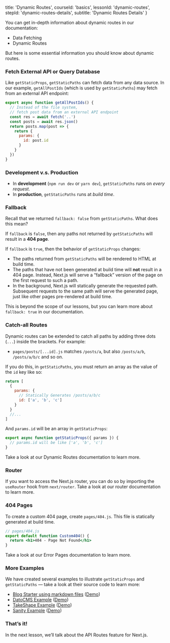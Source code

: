 
  title: 'Dynamic Routes',
  courseId: 'basics',
  lessonId: 'dynamic-routes',
  stepId: 'dynamic-routes-details',
  subtitle: 'Dynamic Routes Details'
}

You can get in-depth information about dynamic routes in our documentation:

- <Link href="/docs/[[...slug]]" as="/docs/basic-features/data-fetching">
    <a>Data Fetching</a>
  </Link>
- <Link href="/docs/[[...slug]]" as="/docs/routing/dynamic-routes">
    <a>Dynamic Routes</a>
  </Link>

But here is some essential information you should know about dynamic routes.

### Fetch External API or Query Database

Like <Link href="/docs/[[...slug]]" as="/docs/basic-features/data-fetching#getstaticprops-static-generation"><a>`getStaticProps`</a></Link>, <Link href="/docs/[[...slug]]" as="/docs/basic-features/data-fetching#getstaticpaths-static-generation"><a>`getStaticPaths`</a></Link> can fetch data from any data source. In our example, `getAllPostIds` (which is used by <Link href="/docs/[[...slug]]" as="/docs/basic-features/data-fetching#getstaticpaths-static-generation"><a>`getStaticPaths`</a></Link>) may fetch from an external API endpoint:

```js
export async function getAllPostIds() {
  // Instead of the file system,
  // fetch post data from an external API endpoint
  const res = await fetch('..')
  const posts = await res.json()
  return posts.map(post => {
    return {
      params: {
        id: post.id
      }
    }
  })
}
```

### Development v.s. Production

- In **development** (`npm run dev` or `yarn dev`), <Link href="/docs/[[...slug]]" as="/docs/basic-features/data-fetching#getstaticpaths-static-generation"><a>`getStaticPaths`</a></Link> runs on _every request_.
- In **production**, <Link href="/docs/[[...slug]]" as="/docs/basic-features/data-fetching#getstaticpaths-static-generation"><a>`getStaticPaths`</a></Link> runs at _build time_.

### Fallback

Recall that we returned `fallback: false` from <Link href="/docs/[[...slug]]" as="/docs/basic-features/data-fetching#getstaticpaths-static-generation"><a>`getStaticPaths`</a></Link>. What does this mean?

If `fallback` is `false`, then any paths not returned by <Link href="/docs/[[...slug]]" as="/docs/basic-features/data-fetching#getstaticpaths-static-generation"><a>`getStaticPaths`</a></Link> will result in a **404 page**.

If `fallback` is `true`, then the behavior of <Link href="/docs/[[...slug]]" as="/docs/basic-features/data-fetching#getstaticprops-static-generation"><a>`getStaticProps`</a></Link> changes:

- The paths returned from <Link href="/docs/[[...slug]]" as="/docs/basic-features/data-fetching#getstaticpaths-static-generation"><a>`getStaticPaths`</a></Link> will be rendered to HTML at build time.
- The paths that have not been generated at build time will **not** result in a 404 page. Instead, Next.js will serve a “fallback” version of the page on the first request to such a path.
- In the background, Next.js will statically generate the requested path. Subsequent requests to the same path will serve the generated page, just like other pages pre-rendered at build time.

This is beyond the scope of our lessons, but you can learn more about `fallback: true` in <Link href="/docs/[[...slug]]" as="/docs/basic-features/data-fetching#fallback-pages"><a>our documentation</a></Link>.

### Catch-all Routes

Dynamic routes can be extended to catch all paths by adding three dots (`...`) inside the brackets. For example:

- `pages/posts/[...id].js` matches `/posts/a`, but also `/posts/a/b`, `/posts/a/b/c` and so on.

If you do this, in <Link href="/docs/[[...slug]]" as="/docs/basic-features/data-fetching#getstaticpaths-static-generation"><a>`getStaticPaths`</a></Link>, you must return an array as the value of the `id` key like so:

```js
return [
  {
    params: {
      // Statically Generates /posts/a/b/c
      id: ['a', 'b', 'c']
    }
  }
  //...
]
```

And `params.id` will be an array in <Link href="/docs/[[...slug]]" as="/docs/basic-features/data-fetching#getstaticprops-static-generation"><a>`getStaticProps`</a></Link>:

```js
export async function getStaticProps({ params }) {
  // params.id will be like ['a', 'b', 'c']
}
```

Take a look at our <Link href="/docs/[[...slug]]" as="/docs/routing/dynamic-routes"><a>Dynamic Routes</a></Link> documentation to learn more.

### Router

If you want to access the Next.js router, you can do so by importing the `useRouter` hook from `next/router`. Take a look at our <Link href="/docs/[[...slug]]" as="/docs/routing/dynamic-routes"><a>router documentation</a></Link> to learn more.

### 404 Pages

To create a custom 404 page, create `pages/404.js`. This file is statically generated at build time.

```jsx
// pages/404.js
export default function Custom404() {
  return <h1>404 - Page Not Found</h1>
}
```

Take a look at our <Link href="/docs/[[...slug]]" as="/docs/advanced-features/custom-error-page#404-page"><a>Error Pages</a></Link> documentation to learn more.

### More Examples

We have created several examples to illustrate <Link href="/docs/[[...slug]]" as="/docs/basic-features/data-fetching#getstaticprops-static-generation"><a>`getStaticProps`</a></Link> and <Link href="/docs/[[...slug]]" as="/docs/basic-features/data-fetching#getstaticpaths-static-generation"><a>`getStaticPaths`</a></Link> — take a look at their source code to learn more:

- [Blog Starter using markdown files](https://github.com/vercel/next.js/tree/canary/examples/blog-starter) ([Demo](https://next-blog-starter.now.sh/))
- [DatoCMS Example](https://github.com/vercel/next.js/tree/canary/examples/cms-datocms) ([Demo](https://next-blog-datocms.now.sh/))
- [TakeShape Example](https://github.com/vercel/next.js/tree/canary/examples/cms-takeshape) ([Demo](https://next-blog-takeshape.now.sh/))
- [Sanity Example](https://github.com/vercel/next.js/tree/canary/examples/cms-sanity) ([Demo](https://next-blog-sanity.now.sh/))

### That’s it!

In the next lesson, we’ll talk about the API Routes feature for Next.js.

